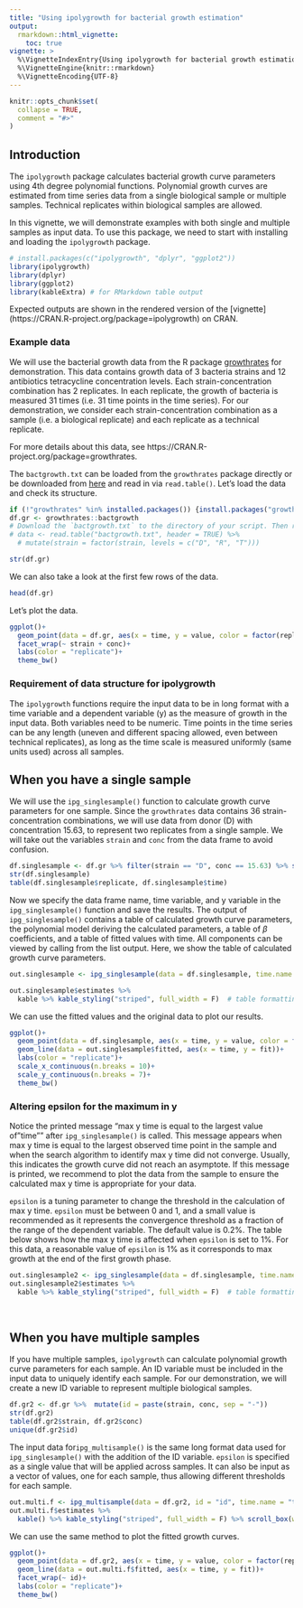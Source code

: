 ```yaml
---
title: "Using ipolygrowth for bacterial growth estimation"
output: 
  rmarkdown::html_vignette:
    toc: true
vignette: >
  %\VignetteIndexEntry{Using ipolygrowth for bacterial growth estimation}
  %\VignetteEngine{knitr::rmarkdown}
  %\VignetteEncoding{UTF-8}
---
```


```r
knitr::opts_chunk$set(
  collapse = TRUE,
  comment = "#>"
)
```



## Introduction

The `ipolygrowth` package calculates bacterial growth curve parameters using 4th degree polynomial functions. Polynomial growth curves are estimated from time series data from a single biological sample or multiple samples. Technical replicates within biological samples are allowed.    

In this vignette, we will demonstrate examples with both single and multiple samples as input data. To use this package, we need to start with installing and loading the `ipolygrowth` package.  

```r
# install.packages(c("ipolygrowth", "dplyr", "ggplot2"))
library(ipolygrowth)
library(dplyr)
library(ggplot2)
library(kableExtra) # for RMarkdown table output
```

Expected outputs are shown in the rendered version of the [vignette] (https://CRAN.R-project.org/package=ipolygrowth) on CRAN.  


### Example data

We will use the bacterial growth data from the R package [growthrates](https://CRAN.R-project.org/package=growthrates) for demonstration. This data contains growth data of 3 bacteria strains and 12 antibiotics tetracycline concentration levels. Each strain-concentration combination has 2 replicates. In each replicate, the growth of bacteria is measured 31 times (i.e. 31 time points in the time series). For our demonstration, we consider each strain-concentration combination as a sample (i.e. a biological replicate) and each replicate as a technical replicate.  

For more details about this data, see https://CRAN.R-project.org/package=growthrates.  

The `bactgrowth.txt` can be loaded from the `growthrates` package directly or be downloaded from [here](https://github.com/tpetzoldt/growthrates/tree/master/data) and read in via `read.table()`. Let's load the data and check its structure.  

```r
if (!"growthrates" %in% installed.packages()) {install.packages("growthrates")}
df.gr <- growthrates::bactgrowth
# Download the `bactgrowth.txt` to the directory of your script. Then run:
# data <- read.table("bactgrowth.txt", header = TRUE) %>%
  # mutate(strain = factor(strain, levels = c("D", "R", "T")))

str(df.gr)
```

We can also take a look at the first few rows of the data. 

```r
head(df.gr)
```

Let's plot the data. 

```r
ggplot()+
  geom_point(data = df.gr, aes(x = time, y = value, color = factor(replicate)))+
  facet_wrap(~ strain + conc)+
  labs(color = "replicate")+
  theme_bw()
```


### Requirement of data structure for ipolygrowth

The `ipolygrowth` functions require the input data to be in long format with a time variable and a dependent variable (y) as the measure of growth in the input data. Both variables need to be numeric. Time points in the time series can be any length (uneven and different spacing allowed, even between technical replicates), as long as the time scale is measured uniformly (same units used) across all samples.  


## When you have a single sample

We will use the `ipg_singlesample()` function to calculate growth curve parameters for one sample. Since the `growthrates` data contains 36 strain-concentration combinations, we will use data from donor (D) with concentration 15.63, to represent two replicates from a single sample. We will take out the variables `strain` and `conc` from the data frame to avoid confusion.  

```r
df.singlesample <- df.gr %>% filter(strain == "D", conc == 15.63) %>% select(-strain, -conc)
str(df.singlesample)
table(df.singlesample$replicate, df.singlesample$time)
```

Now we specify the data frame name, time variable, and y variable in the `ipg_singlesample()` function and save the results. The output of `ipg_singlesample()` contains a table of calculated growth curve parameters, the polynomial model deriving the calculated parameters, a table of $\beta$ coefficients, and a table of fitted values with time. All components can be viewed by calling from the list output. Here, we show the table of calculated growth curve parameters.  

```r
out.singlesample <- ipg_singlesample(data = df.singlesample, time.name = "time", y.name = "value")

out.singlesample$estimates %>%
  kable %>% kable_styling("striped", full_width = F)  # table formatting for rmarkdown
```

\newline  

We can use the fitted values and the original data to plot our results.  

```r
ggplot()+
  geom_point(data = df.singlesample, aes(x = time, y = value, color = factor(replicate)))+ 
  geom_line(data = out.singlesample$fitted, aes(x = time, y = fit))+ 
  labs(color = "replicate")+
  scale_x_continuous(n.breaks = 10)+
  scale_y_continuous(n.breaks = 7)+
  theme_bw()
```


### Altering epsilon for the maximum in y

Notice the printed message "max y time is equal to the largest value of "time"" after `ipg_singlesample()` is called. This message appears when max y time is equal to the largest observed time point in the sample and when the search algorithm to identify max y time did not converge.  Usually, this indicates the growth curve did not reach an asymptote. If this message is printed, we recommend to plot the data from the sample to ensure the calculated max y time is appropriate for your data. 

`epsilon` is a tuning parameter to change the threshold in the calculation of max y time. `epsilon` must be between 0 and 1, and a small value is recommended as it represents the convergence threshold as a fraction of the range of the dependent variable. The default value is 0.2%. The table below shows how the max y time is affected when `epsilon` is set to 1%. For this data, a reasonable value of `epsilon` is 1% as it corresponds to max growth at the end of the first growth phase.   

```r
out.singlesample2 <- ipg_singlesample(data = df.singlesample, time.name = "time", y.name = "value", epsilon = 1/100)
out.singlesample2$estimates %>%
  kable %>% kable_styling("striped", full_width = F)  # table formatting for rmarkdown
```

<br>  


## When you have multiple samples  

If you have multiple samples, `ipolygrowth` can calculate polynomial growth curve parameters for each sample. An ID variable must be included in the input data to uniquely identify each sample.  For our demonstration, we will create a new ID variable to represent multiple biological samples.  

```r
df.gr2 <- df.gr %>%  mutate(id = paste(strain, conc, sep = "-"))
str(df.gr2)
table(df.gr2$strain, df.gr2$conc)
unique(df.gr2$id)
```

The input data for`ipg_multisample()` is the same long format data used for `ipg_singlesample()` with the addition of the ID variable.  `epsilon` is specified as a single value that will be applied across samples. It can also be input as a vector of values, one for each sample, thus allowing different thresholds for each sample.

```r
out.multi.f <- ipg_multisample(data = df.gr2, id = "id", time.name = "time", y.name = "value", epsilon = 0.2/100)
out.multi.f$estimates %>%
  kable() %>% kable_styling("striped", full_width = F) %>% scroll_box(width = "800px", height = "300px")  # table formatting for rmarkdown
```

We can use the same method to plot the fitted growth curves.  

```r
ggplot()+
  geom_point(data = df.gr2, aes(x = time, y = value, color = factor(replicate)))+ 
  geom_line(data = out.multi.f$fitted, aes(x = time, y = fit))+ 
  facet_wrap(~ id)+
  labs(color = "replicate")+
  theme_bw()
```

